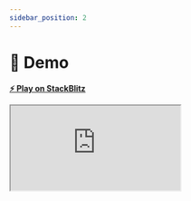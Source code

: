 ```yaml
---
sidebar_position: 2
---
```


# 📅 Demo

**[⚡️ Play on StackBlitz](https://stackblitz.com/edit/nx-angular-svg-loaders-demo)**

<iframe src="https://stackblitz.com/edit/nx-angular-svg-loaders-demo?embed=1&file=src/main.ts&hideExplorer=1&hideNavigation=1&view=preview" style={
  {
    width: '100%',
    height: '500px',
    border: '0',
    borderRadius: '4px',
    border: '1px solid rgba(0,0,0,.125)',
    overflow: 'hidden'
  }
}></iframe>
